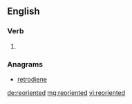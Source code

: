==English==

===Verb===
{{head|en}}

# {{en-past of|reorient}}

===Anagrams===
* [[retrodiene#English|retrodiene]]

[[de:reoriented]]
[[mg:reoriented]]
[[vi:reoriented]]